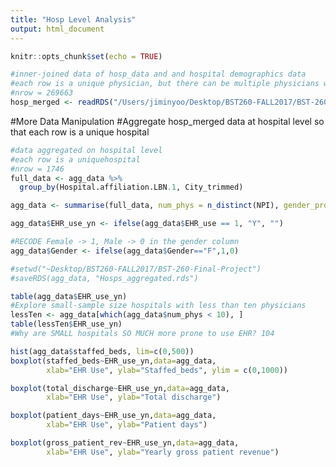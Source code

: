 ```yaml
---
title: "Hosp Level Analysis"
output: html_document
---
```


```r
knitr::opts_chunk$set(echo = TRUE)
```

```r
#inner-joined data of hosp_data and and hospital demographics data 
#each row is a unique physician, but there can be multiple physicians working in the same hospital
#nrow = 269663
hosp_merged <- readRDS("/Users/jiminyoo/Desktop/BST260-FALL2017/BST-260-Final-Project/Hosp_merged_data.rds")
```

#More Data Manipulation
#Aggregate hosp_merged data at hospital level so that each row is a unique hospital 
```r
#data aggregated on hospital level
#each row is a uniquehospital 
#nrow = 1746
full_data <- agg_data %>% 
  group_by(Hospital.affiliation.LBN.1, City_trimmed)

agg_data <- summarise(full_data, num_phys = n_distinct(NPI), gender_prop = round(mean(Gender),2), avg_grad_year = mean(Graduation.year), n_specialty =n_distinct(Primary.specialty), EHR_use = max(as.numeric(Used.electronic.health.records)), staffed_beds = mean(Staffed_beds), total_discharge = mean(Total_discharges), patient_days = mean(Patient_days), gross_patient_rev = mean(Gross_patient_revenue))

agg_data$EHR_use_yn <- ifelse(agg_data$EHR_use == 1, "Y", "")

#RECODE Female -> 1, Male -> 0 in the gender column
agg_data$Gender <- ifelse(agg_data$Gender=="F",1,0)

#setwd("~Desktop/BST260-FALL2017/BST-260-Final-Project")
#saveRDS(agg_data, "Hosps_aggregated.rds")
```
 
```r
table(agg_data$EHR_use_yn)
#Explore small-sample size hospitals with less than ten physicians
lessTen <- agg_data[which(agg_data$num_phys < 10), ]
table(lessTen$EHR_use_yn)
#Why are SMALL hospitals SO MUCH more prone to use EHR? 104
```


```r
hist(agg_data$staffed_beds, lim=c(0,500))
boxplot(staffed_beds~EHR_use_yn,data=agg_data, 
        xlab="EHR Use", ylab="Staffed_beds", ylim = c(0,1000))
```

```r
boxplot(total_discharge~EHR_use_yn,data=agg_data, 
        xlab="EHR Use", ylab="Total discharge")
```

```r
boxplot(patient_days~EHR_use_yn,data=agg_data, 
        xlab="EHR Use", ylab="Patient days")
```

```r
boxplot(gross_patient_rev~EHR_use_yn,data=agg_data, 
        xlab="EHR Use", ylab="Yearly gross patient revenue")

```
